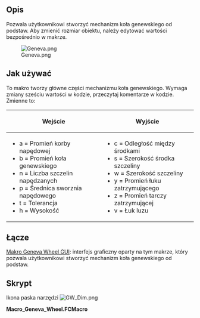 <languages/>

{{Macro/pl
|Name=Geneva Wheel
|Icon=GW_Dim.png
|Description=Pozwala użytkownikowi stworzyć mechanizm koła genewskiego od podstaw. Aby zmienić rozmiar obiektu, należy edytować wartości bezpośrednio w makrze.
|Author=Drei
|Version=1.0
|Date=2014-09-21
|FCVersion=Wszystkie
|Download=[https://wiki.freecad.org/images/8/8d/GW_Dim.png Ikona paska narzędzi]
}}

<span id="Description"></span>
==Opis==

Pozwala użytkownikowi stworzyć mechanizm koła genewskiego od podstaw. Aby zmienić rozmiar obiektu, należy edytować wartości bezpośrednio w makrze.

[[File:Geneva.png]]

<span id="How_To_Use"></span>
==Jak używać==

To makro tworzy główne części mechanizmu koła genewskiego. Wymaga zmiany sześciu wartości w kodzie, przeczytaj komentarze w kodzie. Zmienne to:

{|{{Prettytable}}
 !Wejście
 !Wyjście
 |--
 |
*a = Promień korby napędowej
*b = Promień koła genewskiego
*n = Liczba szczelin napędzanych
*p = Średnica sworznia napędowego
*t = Tolerancja
*h = Wysokość
 |
*c = Odległość między środkami
*s = Szerokość środka szczeliny
*w = Szerokość szczeliny
*y = Promień łuku zatrzymującego
*z = Promień tarczy zatrzymującej
*v = Łuk luzu
 |}

<span id="Link"></span>
==Łącze==

[[Macro_Geneva_Wheel_GUI/pl|Makro Geneva Wheel GUI]]: interfejs graficzny oparty na tym makrze, który pozwala użytkownikowi stworzyć mechanizm koła genewskiego od podstaw. 

<span id="Script"></span>
==Skrypt==

Ikona paska narzędzi [[Image:GW_Dim.png]]

'''Macro_Geneva_Wheel.FCMacro'''

{{MacroCode|code=
#Creation of a Geneva Wheel with Parametric values  By: Isaac Ayala (drei)
#This Macro creates the main parts of a Geneva Wheel Mechanism 

#It depends on six values that must be altered in the following code
#The variables are a, b, n, p, t and h. 

#Definition for each variable
#    Input
#a = Drive Crank Radius
#b = Geneva Wheel Radius
#n = Driven Slot Quantity
#p = Drive Pin Diameter
#t = Tolerance
#h = Height
#    Output
#c = Distance Between Centers
#s = Slot Center Width
#w = Slot Width
#y = Stop Arc Radius
#z = Stop Disc Radius
#v = Clearance Arc

#Please note that you can alter the code so it depends on five values exclusively
#Just replace c, and either a or b with the following
#    Keep value for a
#c = a/math.sin(math.pi/n)
#b = math.sqrt((math.pow(c,2))-(math.pow(a,2)))
#    Keep value for b
#c = b/math.cos(math.pi/n)
#a = math.sqrt((math.pow(c,2))-(math.pow(b,2)))

from __future__ import division
import time
import math
from PySide import QtCore, QtGui
from FreeCAD import Base
import Part

#Inputs
a = 25.0
b = 60.0
n = 6
p = 4
t = 0.01
h = 5
T = 60

#Outputs
c = math.sqrt(pow(a,2) + pow(b,2))
s = a + b - c
w = p + t
y = a - (1.5 * p)
z = y - t
v = (b * z)/a 

#    Create the Drive Crank (Will be placed on the origin)
driveCrank = Part.makeCylinder(z, h)
driveCrank.translate(Base.Vector(0,0,0))

genevaWheelClearanceCut = Part.makeCylinder(b, h)
genevaWheelClearanceCut.translate(Base.Vector(-c,0,0))

driveCrank = driveCrank.cut(genevaWheelClearanceCut)

driveCrankBase = Part.makeCylinder((1.5*a), h)
driveCrankBase.translate(Base.Vector(0,0,-h))

driveCrank = driveCrank.fuse(driveCrankBase)

drivePin = Part.makeCylinder(p,h)
drivePin.translate(Base.Vector(-a,0,0))

driveCrank = driveCrank.fuse(drivePin)

#    Create the Geneva  Wheel (Will be placed on the x-axis on the left side)
genevaWheel = Part.makeCylinder(b,h)
genevaWheel.translate(Base.Vector(-c,0,0))

stopArc = Part.makeCylinder(y, h)
stopArc.translate(Base.Vector(((y-(b/2)),0,0)))
stopArc.rotate(Base.Vector(-c,0,0),Base.Vector(0,0,1),30)

for i in range(6):
    stopArc.rotate(Base.Vector(-c,0,0),Base.Vector(0,0,1),60)
    genevaWheel = genevaWheel.cut(stopArc)

slotLength = Part.makeBox(s,(2*w),h)
slotLength.translate(Base.Vector(-a,-w,0))

slotRadius = Part.makeCylinder(w,h)
slotRadius.translate(Base.Vector(-a,0,0))

slot=slotLength.fuse(slotRadius)

for i in range(6):
    slot.rotate(Base.Vector(-c,0,0),Base.Vector(0,0,1),60)
    genevaWheel = genevaWheel.cut(slot)

#    Display Result

Part.show(driveCrank)
Part.show(genevaWheel)
}}
{{clear}}